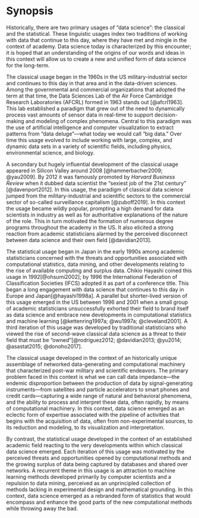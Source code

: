 # Synopsis

Historically, there are two primary usages of "data science": the classical and the statistical. These linguistic usages index two traditions of working with data that continue to this day, where they have met and mingle in the context of academy. Data science today is characterized by this encounter; it is hoped that an understanding of the origins of our words and ideas in this context will allow us to create a new and unified form of data science for the long-term.

The classical usage began in the 1960s in the US military-industrial sector and continues to this day in that area and in the data-driven sciences. Among the governmental and commercial organizations that adopted the term at that time, the Data Sciences Lab of the Air Force Cambridge Research Laboratories (AFCRL) formed in 1963 stands out [@afcrl1963]. This lab established a paradigm that grew out of the need to dynamically process vast amounts of sensor data in real-time to support decision-making and modeling of complex phenomena. Central to this paradigm was the use of artificial intelligence and computer visualization to extract patterns from "data deluge"---what today we would call "big data." Over time this usage evolved to include working with large, complex, and dynamic data sets in a variety of scientific fields, including physics, environmental science, and biology.

A secondary but hugely influential development of the classical usage appeared in Silicon Valley around 2008 [@hammerbacher2009; @yau2009]. By 2012 it was famously promoted by *Harvard Business Review* when it dubbed data scientist the "sexiest job of the 21st century" [@davenport2012]. In this usage, the paradigm of classical data science jumped from the military-industrial and scientific sectors to the commercial sector of so-called surveillance capitalism [@zuboff2019]. In this context the usage became wildly popular, prompting a high demand for data scientists in industry as well as for authoritative explanations of the nature of the role. This in turn motivated the formation of numerous degree programs throughout the academy in the US. It also elicited a strong reaction from academic statisticians alarmed by the perceived disconnect between data science and their own field [@davidian2013].

The statistical usage began in Japan in the early 1990s among academic statisticians concerned with the threats and opportunities associated with computational statistics, data mining, and other developments relating to the rise of available computing and surplus data. Chikio Hayashi coined this usage in 1992[@ohsumi2002]; by 1996 the International Federation of Classification Societies (IFCS) adopted it as part of a conference title. This began a long engagement with data science that continues to this day in Europe and Japan[@hayashi1998a]. A parallel but shorter-lived version of this usage emerged in the US between 1996 and 2001 when a small group of academic statisticians unsuccessfully exhorted their field to brand itself as data science and embrace new developments in computational statistics and machine learning [@kettenring1997a; @wu1997a; @cleveland2001]. A third iteration of this usage was developed by traditional statisticians who viewed the rise of second-wave classical data science as a threat to their field that must be "owned"[@rodriguez2012; @davidian2013; @yu2014; @asastat2015; @donoho2017].

The classical usage developed in the context of an historically unique assemblage of networked data-generating and computational machinery that characterized post-war military and scientific endeavors. The primary problem faced in this context is what we can call data impedance---the endemic disproportion between the production of data by signal-generating instruments---from satellites and particle accelerators to smart phones and credit cards---capturing a wide range of natural and behavioral phenomena, and the ability to process and interpret these data, often rapidly, by means of computational machinery. In this context, data science emerged as an eclectic form of expertise associated with the pipeline of activities that begins with the acquisition of data, often from non-experimental sources, to its reduction and modeling, to its visualization and interpretation.

By contrast, the statistical usage developed in the context of an established academic field reacting to the very developments within which classical data science emerged. Each iteration of this usage was motivated by the perceived threats and opportunities opened by computational methods and the growing surplus of data being captured by databases and shared over networks. A recurrent theme in this usage is an attraction to machine learning methods developed primarily by computer scientists and a repulsion to data mining, perceived as an unprincipled collection of methods lacking in experimental design and mathematical grounding. In this context, data science emerged as a rebranded form of statistics that would encompass and enhance the good parts of the new computational methods while throwing away the bad.